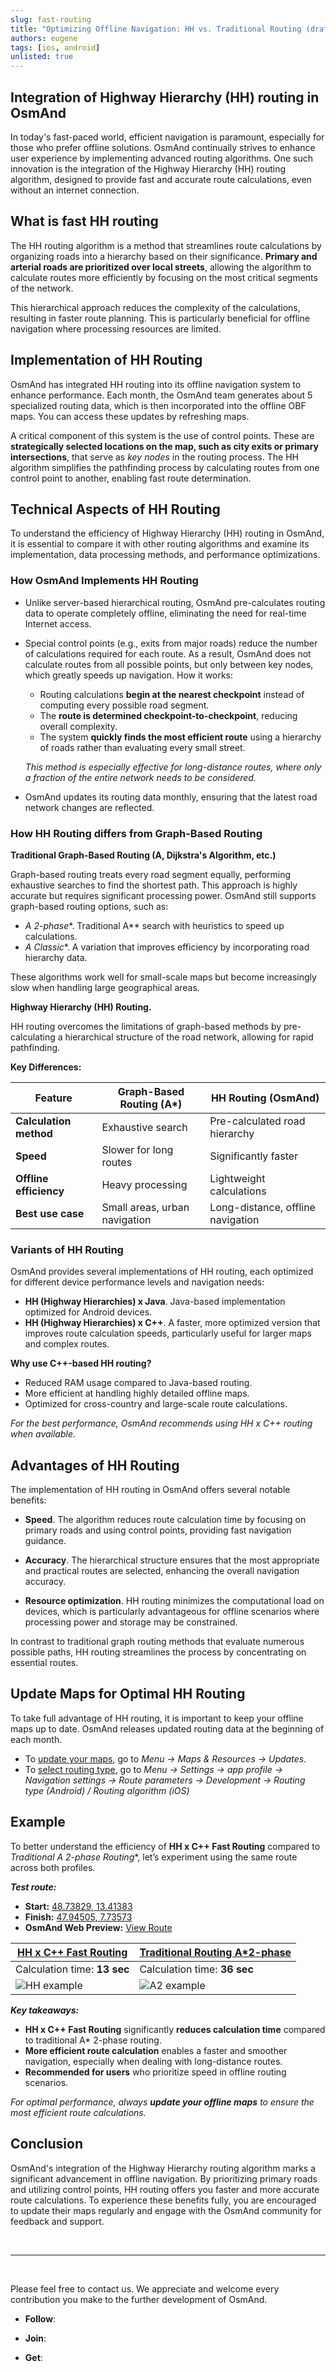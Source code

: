 ```yaml
---
slug: fast-routing
title: "Optimizing Offline Navigation: HH vs. Traditional Routing (draft)"
authors: eugene
tags: [ios, android]
unlisted: true
---
```




## Integration of Highway Hierarchy (HH) routing in OsmAnd

In today's fast-paced world, efficient navigation is paramount, especially for those who prefer offline solutions. OsmAnd continually strives to enhance user experience by implementing advanced routing algorithms. One such innovation is the integration of the Highway Hierarchy (HH) routing algorithm, designed to provide fast and accurate route calculations, even without an internet connection.

<!--truncate-->

## What is fast HH routing

The HH routing algorithm is a method that streamlines route calculations by organizing roads into a hierarchy based on their significance. **Primary and arterial roads are prioritized over local streets**, allowing the algorithm to calculate routes more efficiently by focusing on the most critical segments of the network.  

This hierarchical approach reduces the complexity of the calculations, resulting in faster route planning. This is particularly beneficial for offline navigation where processing resources are limited.


## Implementation of HH Routing

OsmAnd has integrated HH routing into its offline navigation system to enhance performance. Each month, the OsmAnd team generates about 5 specialized routing data, which is then incorporated into the offline OBF maps. You can access these updates by refreshing maps.  

A critical component of this system is the use of control points. These are **strategically selected locations on the map, such as city exits or primary intersections**, that serve as *key nodes* in the routing process. The HH algorithm simplifies the pathfinding process by calculating routes from one control point to another, enabling fast route determination.


## Technical Aspects of HH Routing

To understand the efficiency of Highway Hierarchy (HH) routing in OsmAnd, it is essential to compare it with other routing algorithms and examine its implementation, data processing methods, and performance optimizations.

### How OsmAnd Implements HH Routing  

- Unlike server-based hierarchical routing, OsmAnd pre-calculates routing data to operate completely offline, eliminating the need for real-time Internet access.

- Special control points (e.g., exits from major roads) reduce the number of calculations required for each route. As a result, OsmAnd does not calculate routes from all possible points, but only between key nodes, which greatly speeds up navigation. How it works:
    - Routing calculations **begin at the nearest checkpoint** instead of computing every possible road segment.
    - The **route is determined checkpoint-to-checkpoint**, reducing overall complexity.
    - The system **quickly finds the most efficient route** using a hierarchy of roads rather than evaluating every small street.  
    
    *This method is especially effective for long-distance routes, where only a fraction of the entire network needs to be considered.*

- OsmAnd updates its routing data monthly, ensuring that the latest road network changes are reflected.

### How HH Routing differs from Graph-Based Routing

**Traditional Graph-Based Routing (A, Dijkstra's Algorithm, etc.)**

Graph-based routing treats every road segment equally, performing exhaustive searches to find the shortest path. This approach is highly accurate but requires significant processing power. OsmAnd still supports graph-based routing options, such as:

- **A* 2-phase**. Traditional A** search with heuristics to speed up calculations.
- **A* Classic**. A variation that improves efficiency by incorporating road hierarchy data.

These algorithms work well for small-scale maps but become increasingly slow when handling large geographical areas.

**Highway Hierarchy (HH) Routing.**  

HH routing overcomes the limitations of graph-based methods by pre-calculating a hierarchical structure of the road network, allowing for rapid pathfinding. 

**Key Differences:**

| Feature | Graph-Based Routing (A*) | HH Routing (OsmAnd) |  
|---------|--------------------------|----------------------|  
| **Calculation method** | Exhaustive search | Pre-calculated road hierarchy |  
| **Speed** | Slower for long routes | Significantly faster |  
| **Offline efficiency** | Heavy processing | Lightweight calculations |  
| **Best use case** | Small areas, urban navigation | Long-distance, offline navigation |  
 
### Variants of HH Routing

OsmAnd provides several implementations of HH routing, each optimized for different device performance levels and navigation needs:

- **HH (Highway Hierarchies) x Java**. Java-based implementation optimized for Android devices.
- **HH (Highway Hierarchies) x C++**. A faster, more optimized version that improves route calculation speeds, particularly useful for larger maps and complex routes.

**Why use C++-based HH routing?**

- Reduced RAM usage compared to Java-based routing.
- More efficient at handling highly detailed offline maps.
- Optimized for cross-country and large-scale route calculations.

*For the best performance, OsmAnd recommends using HH x C++ routing when available.*

## Advantages of HH Routing

The implementation of HH routing in OsmAnd offers several notable benefits:

- **Speed**. The algorithm reduces route calculation time by focusing on primary roads and using control points, providing fast navigation guidance.

- **Accuracy**. The hierarchical structure ensures that the most appropriate and practical routes are selected, enhancing the overall navigation accuracy.

- **Resource optimization**. HH routing minimizes the computational load on devices, which is particularly advantageous for offline scenarios where processing power and storage may be constrained.

In contrast to traditional graph routing methods that evaluate numerous possible paths, HH routing streamlines the process by concentrating on essential routes.


## Update Maps for Optimal HH Routing

To take full advantage of HH routing, it is important to keep your offline maps up to date. OsmAnd releases updated routing data at the beginning of each month.

- To [update your maps](https://osmand.net/docs/user/personal/maps-resources#updates), go to *Menu → Maps & Resources → Updates*.
- To [select routing type](https://osmand.net/docs/user/navigation/guidance/navigation-settings#development-settings), go to *Menu → Settings → app profile → Navigation settings → Route parameters → Development → Routing type (Android) / Routing algorithm (iOS)*


## Example

To better understand the efficiency of **HH x C++ Fast Routing** compared to **Traditional A* 2-phase Routing**, let’s experiment using the same route across both profiles.

***Test route:***

- **Start:** [48.73829, 13.41383](https://osmand.net/map/?pin=48.738262,13.413754#18/48.73823/13.41362)
- **Finish:** [47.94505, 7.73573](https://osmand.net/map/?pin=47.945066,7.735711#19/47.94500/7.73592)
- **OsmAnd Web Preview:** [View Route](https://osmand.net/map/navigate/?start=48.738290,13.413830&end=47.945050,7.735730&profile=car#7/48.611/11.530)

| [HH x C++ Fast Routing](https://osmand.net/docs/user/navigation/guidance/navigation-settings#development-settings) | [Traditional Routing A*2-phase](https://osmand.net/docs/user/navigation/guidance/navigation-settings#development-settings)  |
|------------|----------------------|
| Calculation time: **13 sec**| Calculation time: **36 sec** |
| ![HH example](./img/hh.gif) | ![A2 example](./img/a2.gif) |

***Key takeaways:***

- **HH x C++ Fast Routing** significantly **reduces calculation time** compared to traditional A* 2-phase routing.
- **More efficient route calculation** enables a faster and smoother navigation, especially when dealing with long-distance routes.
- **Recommended for users** who prioritize speed in offline routing scenarios.

*For optimal performance, always **update your offline maps** to ensure the most efficient route calculations.*


## Conclusion

OsmAnd's integration of the Highway Hierarchy routing algorithm marks a significant advancement in offline navigation. By prioritizing primary roads and utilizing control points, HH routing offers you faster and more accurate route calculations. To experience these benefits fully, you are encouraged to update their maps regularly and engage with the OsmAnd community for feedback and support.

<br/>

_________________

<br/>


Please feel free to contact us. We appreciate and welcome every contribution you make to the further development of OsmAnd.

- **Follow**: <LinksSocial/>  

- **Join**: <LinksTelegram/>  

- **Get**: &nbsp;<AndroidStore/>  

    <AppleStore/>
